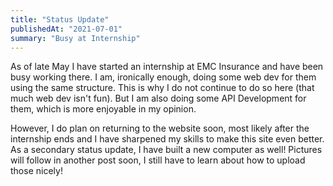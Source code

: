 ```yaml
---
title: "Status Update"
publishedAt: "2021-07-01"
summary: "Busy at Internship"
---
```


As of late May I have started an internship at EMC Insurance and have been busy working there. I am, ironically enough, doing some web dev for them using the same structure. This is why I do not continue to do so here (that much web dev isn't fun). But I am also doing some API Development for them, which is more enjoyable in my opinion.

However, I do plan on returning to the website soon, most likely after the internship ends and I have sharpened my skills to make this site even better. As a secondary status update, I have built a new computer as well! Pictures will follow in another post soon, I still have to learn about how to upload those nicely!
